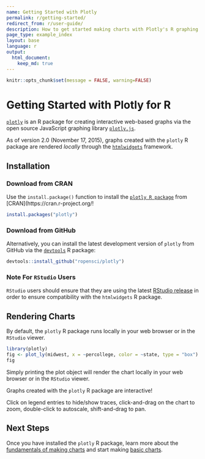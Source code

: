 ```yaml
---
name: Getting Started with Plotly
permalink: r/getting-started/
redirect_from: r/user-guide/
description: How to get started making charts with Plotly's R graphing library.
page_type: example_index
layout: base
language: r
output:
  html_document:
    keep_md: true
---
```


```r
knitr::opts_chunk$set(message = FALSE, warning=FALSE)
```

# Getting Started with Plotly for R

[`plotly`](https://github.com/ropensci/plotly) is an R package for creating interactive web-based graphs via the open source JavaScript graphing library [`plotly.js`](http://plotly.com/javascript).

As of version 2.0 (November 17, 2015), graphs created with the `plotly` R package are rendered *locally* through the [`htmlwidgets`](http://www.htmlwidgets.org/) framework.

## Installation

### Download from CRAN

Use the `install.package()` function to install the [`plotly R package`](https://cran.r-project.org/web/packages/plotly/index.html) from [CRAN](https://cran.r-project.org/!

```r
install.packages("plotly")
```

### Download from GitHub

Alternatively, you can install the latest development version of `plotly` from GitHub via the [`devtools`](https://cran.r-project.org/web/packages/devtools/index.html) R package:

```r
devtools::install_github("ropensci/plotly")
```

### Note For `RStudio` Users

`RStudio` users should ensure that they are using the latest [RStudio release](https://www.rstudio.com/products/rstudio/download/) in order to ensure compatibility with the `htmlwidgets` R package.

## Rendering Charts

By default, the `plotly` R package runs locally in your web browser or in the `RStudio` viewer.

```r
library(plotly)
fig <- plot_ly(midwest, x = ~percollege, color = ~state, type = "box")
fig
```

Simply printing the plot object will render the chart locally in your web browser or in the `RStudio` viewer.

Graphs created with the `plotly` R package are interactive!

Click on legend entries to hide/show traces, click-and-drag on the chart to zoom, double-click to autoscale, shift-and-drag to pan.

## Next Steps

Once you have installed the `plotly` R package, learn more about the [fundamentals of making charts](https://plotly.com/r/plotly-fundamentals/) and start making [basic charts](https://plotly.com/r/basic-charts/).
